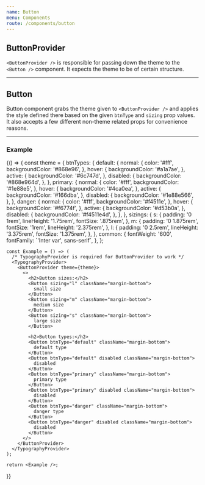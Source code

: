 ```yaml
---
name: Button
menu: Components
route: /components/button
---
```



## **ButtonProvider**

`<ButtonProvider />` is responsible for passing down the theme to the `<Button />` component. It expects the theme to be of certain structure.


---


## **Button**

Button component grabs the theme given to `<ButtonProvider />` and applies the style defined there based on the given `btnType` and `sizing` prop values. It also accepts a few different non-theme related props for convenience reasons.

<Props of={Button} />


---


### **Example**

<Playground>
  {() => {
    const theme = {
      btnTypes: {
        default: {
          normal: {
            color: '#fff',
            backgroundColor: '#868e96',
          },
          hover: {
            backgroundColor: '#a1a7ae',
          },
          active: {
            backgroundColor: '#6c747d',
          },
          disabled: {
            backgroundColor: '#868e964d',
          },
        },
        primary: {
          normal: {
            color: '#fff',
            backgroundColor: '#1e88e5',
          },
          hover: {
            backgroundColor: '#4ca0ea',
          },
          active: {
            backgroundColor: '#166dba',
          },
          disabled: {
            backgroundColor: '#1e88e566',
          },
        },
        danger: {
          normal: {
            color: '#fff',
            backgroundColor: '#f4511e',
          },
          hover: {
            backgroundColor: '#f6774f',
          },
          active: {
            backgroundColor: '#d53b0a',
          },
          disabled: {
            backgroundColor: '#f4511e4d',
          },
        },
      },
      sizings: {
        s: {
          padding: '0 1rem',
          lineHeight: '1.75rem',
          fontSize: '.875rem',
        },
        m: {
          padding: '0 1.875rem',
          fontSize: '1rem',
          lineHeight: '2.375rem',
        },
        l: {
          padding: '0 2.5rem',
          lineHeight: '3.375rem',
          fontSize: '1.375rem',
        },
      },
      common: {
        fontWeight: '600',
        fontFamily: `'Inter var', sans-serif`,
      },
    };

    const Example = () => (
      /* TypographyProvider is required for ButtonProvider to work */
      <TypographyProvider>
        <ButtonProvider theme={theme}>
          <>
            <h2>Button sizes:</h2>
            <Button sizing="l" className="margin-bottom">
              small size
            </Button>
            <Button sizing="m" className="margin-bottom">
              medium size
            </Button>
            <Button sizing="s" className="margin-bottom">
              large size
            </Button>

            <h2>Button types:</h2>
            <Button btnType="default" className="margin-bottom">
              default type
            </Button>
            <Button btnType="default" disabled className="margin-bottom">
              disabled
            </Button>
            <Button btnType="primary" className="margin-bottom">
              primary type
            </Button>
            <Button btnType="primary" disabled className="margin-bottom">
              disabled
            </Button>
            <Button btnType="danger" className="margin-bottom">
              danger type
            </Button>
            <Button btnType="danger" disabled className="margin-bottom">
              disabled
            </Button>
          </>
        </ButtonProvider>
      </TypographyProvider>
    );

    return <Example />;
  }}
</Playground>
